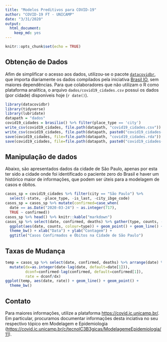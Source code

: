 ```yaml
---
title: "Modelos Preditivos para COVID-19"
author: "COVID-19 FT - UNICAMP"
date: "3/31/2020"
output:
  html_document:
    keep_md: yes
---
```


```r
knitr::opts_chunk$set(echo = TRUE)
```

## Obtenção de Dados

Afim de simplificar o acesso aos dados, utilizou-se o pacote [`datacovidbr`](https://github.com/Freguglia/datacovidbr), que importa diariamente os dados compilados pela iniciativa [Brasil IO](http://www.brasil.io), sem maiores dependências. Para que colaboradores que não utilizam o R como plataforma analítica, o arquivo `dados/covid19_cidades.csv` possui os dados (por cidade) disponíveis hoje (`r date()`).

```r
library(datacovidbr)
library(tidyverse)
library(lubridate)
datapath = "dados"
covid19_cidades = brasilio() %>% filter(place_type == 'city')
write_csv(covid19_cidades, file.path(datapath, "covid19_cidades.csv"))
write_csv(covid19_cidades, file.path(datapath, paste0("covid19_cidades-", today(), ".csv")))
save(covid19_cidades, file=file.path(datapath, "covid19_cidades.rda"))
save(covid19_cidades, file=file.path(datapath, paste0("covid19_cidades-", today(), ".rda")))
```

## Manipulação de dados

Abaixo, são apresentados dados da cidade de São Paulo, apenas por esta ter sido a cidade onde foi identificado o paciente zero do Brasil e haver um histórico maior de informações, que podem ser úteis para a modelagem de casos e óbitos.

```r
casos_sp = covid19_cidades %>% filter(city == "São Paulo") %>% 
  select(-state, -place_type, -is_last, -city_ibge_code)
casos_sp = casos_sp %>% mutate(confirmed=case_when(
  date == as.Date("2020-03-24") ~ as.integer(717),
  TRUE ~ confirmed))
casos_sp %>% head() %>% knitr::kable("markdown")
casos_sp %>% select(date, confirmed, deaths) %>% gather(type, counts, -date) %>% 
  ggplot(aes(date, counts, colour=type)) + geom_point() + geom_line() + scale_y_log10() +
  theme_bw() + xlab("Data") + ylab("Contagem") +
  ggtitle("Casos Confirmados e Óbitos na Cidade de São Paulo")
```

## Taxas de Mudança

```r
temp = casos_sp %>% select(date, confirmed, deaths) %>% arrange(date) %>% 
  mutate(dx=as.integer(date-lag(date, default=date[1])),
         dconf=confirmed-lag(confirmed, default=confirmed[1]),
         rate = dconf/dx)
ggplot(temp, aes(date, rate)) + geom_line() + geom_point() +
  theme_bw()
```


## Contato

Para maiores informações, utilize a plataforma [https://covid.ic.unicamp.br/](https://covid.ic.unicamp.br/). Em particular, procuramos documentar informações desta inciativa no seu respectivo tópico em Modelagem e Epidemiologia ([https://covid.ic.unicamp.br/c/tecnolC3B3gicas/ModelagemeEpidemiologia/11](https://covid.ic.unicamp.br/c/tecnolC3B3gicas/ModelagemeEpidemiologia/11)).
